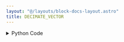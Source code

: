 ```yaml
---
layout: "@/layouts/block-docs-layout.astro"
title: DECIMATE_VECTOR
---
```



<PythonDocsDisplay docstring={docstring} />
<AppDisplay app={app} client:visible />

<details>
<summary>Python Code</summary>
```python
from flojoy import flojoy, Vector


@flojoy
def DECIMATE_VECTOR(
    default: Vector,
    factor: int = 1,
) -> Vector:
    """The DECIMATE_VECTOR node returns the input vector by reducing the
    number of points by given factor

    Inputs
    ------
    default : Vector
        The input vector

    Parameters
    ----------
    factor : int
        Decimate factor which determines how many elements will be skipped
        between each selected element in the output vector

    Returns
    -------
    Vector
        Decimated vector
    """

    return Vector(v=default.v[::factor])

```
[Find this Flojoy Block on GitHub](https://github.com/flojoy-ai/blocks/blob/main/blocks/TRANSFORMERS/VECTOR_MANIPULATION/DECIMATE_VECTOR/DECIMATE_VECTOR.py)
</details>


## Example
